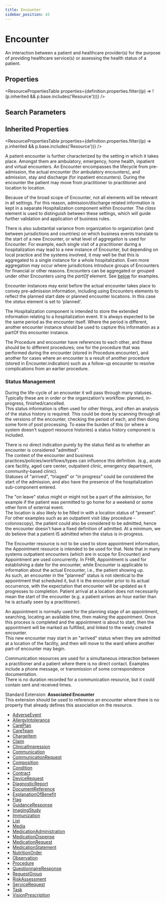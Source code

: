 ```yaml
---
title: Encounter
sidebar_position: 43
---
```



# Encounter

An interaction between a patient and healthcare provider(s) for the purpose of providing healthcare service(s) or assessing the health status of a patient.

<Tabs queryString="section">
  <TabItem value="schema" label="Schema" default>

## Properties

<ResourcePropertiesTable
  properties={definition.properties.filter((p) => !(p.inherited && p.base.includes('Resource')))}
/>

## Search Parameters

<SearchParamsTable searchParams={definition.searchParameters} />

## Inherited Properties

<ResourcePropertiesTable properties={definition.properties.filter((p) => p.inherited && p.base.includes('Resource'))} />

  </TabItem>
  <TabItem value="usage" label="Usage">
<div> <a name="scope"></a> <p>  A patient encounter is further characterized by the setting in which it takes place. Amongst them are ambulatory,  emergency, home health, inpatient and virtual encounters. An <Link to="/docs/api/fhir/resources/encounter">Encounter</Link> encompasses the lifecycle from pre-admission,   the actual encounter (for ambulatory encounters), and admission, stay and discharge (for inpatient encounters).  During the encounter the patient may move from practitioner to practitioner and location to location. </p> <p> Because of the broad scope of <Link to="/docs/api/fhir/resources/encounter">Encounter</Link>, not all elements will be relevant in all settings. For this reason,  admission/discharge related information is kept in a separate Hospitalization component within <Link to="/docs/api/fhir/resources/encounter">Encounter</Link>.  The <i>class</i> element is used to distinguish between these settings, which will guide further validation and application of business rules. </p> <p> There is also substantial variance from organization to organization (and between jurisdictions and countries)  on which business events translate to the start of a new <Link to="/docs/api/fhir/resources/encounter">Encounter</Link>, or what level of aggregation is used for <Link to="/docs/api/fhir/resources/encounter">Encounter</Link>. For example, each single visit of a practitioner during a hospitalization may lead to a new instance of <Link to="/docs/api/fhir/resources/encounter">Encounter</Link>, but depending on local practice and the systems involved, it may well be that this is aggregated to a single instance for a whole hospitalization. Even more aggregation may occur where jurisdictions introduce groups of <Link to="/docs/api/fhir/resources/encounter">Encounters</Link> for financial or other reasons. <Link to="/docs/api/fhir/resources/encounter">Encounters</Link> can be aggregated or grouped under other <Link to="/docs/api/fhir/resources/encounter">Encounters</Link> using the <i>partOf</i> element.  See <a href="https://www.hl7.org/fhir/#examples">below</a> for examples. </p> <p> <Link to="/docs/api/fhir/resources/encounter">Encounter</Link> instances may exist before the actual encounter takes place to convey pre-admission information, including using <Link to="/docs/api/fhir/resources/encounter">Encounters</Link> elements to reflect the planned start date or planned encounter locations. In  this case the <i>status</i> element is set to 'planned'. </p> <p> The Hospitalization component is intended to store the extended information relating to a hospitalization event. It is always expected to be the same period as the encounter itself. Where the period is different, another encounter instance should be used to capture this information as a partOf this encounter instance. </p> <p> The <Link to="/docs/api/fhir/resources/procedure">Procedure</Link> and encounter have references to each other, and these should be to different procedures; one for the procedure that was performed during the encounter (stored in <Link to="/docs/api/fhir/resources/procedure">Procedure</Link>.encounter), and another for cases where an encounter is a result of another procedure (stored in <Link to="/docs/api/fhir/resources/encounter">Encounter</Link>.indication) such as a follow-up encounter to resolve complications from an earlier procedure. </p> <h3 class="self-link-parent"> Status Management <a href="https://www.hl7.org/fhir/encounter.html#8.11.1.1" title="link to here" class="self-link"></a></h3> <p> During the life-cycle of an encounter it will pass through many statuses. Typically these are in order or the organization's workflow: planned, in-progress, finished/cancelled.<br/> This status information is often used for other things, and often an analysis of the status history is required. This could be done by scanning through all the versions of the encounter, checking the period of each, and then doing some form of post processing. To ease the burden of this (or where a system doesn't support resource histories) a status history component is included. </p> <p> There is no direct indication purely by the status field as to whether an encounter is considered "admitted".<br/> The context of the encounter and business practices/policies/workflows/types can influence this definition. (e.g., acute care facility, aged care center, outpatient clinic, emergency department, community-based clinic).<br/> Statuses of "arrived", "triaged" or "in progress" could be considered the start of the admission, and also have the  presence of the hospitalization sub-component entered. </p> <p> The "on leave" status might or might not be a part of the admission, for example if the patient  was permitted to go home for a weekend or some other form of external event.<br/> The location is also likely to be filled in with a location status of "present".<br/> For other examples such as an outpatient visit (day procedure - colonoscopy), the patient could also be  considered to be admitted, hence the encounter doesn't have a fixed definition of admitted. At a minimum, we do believe that a patient IS admitted when the status is in-progress. </p> </div>
  </TabItem>
  <TabItem value="relationships" label="Relationships">
<div> <a name="bnr"></a> <p>  The <Link to="/docs/api/fhir/resources/encounter">Encounter</Link> resource is not to be used to store appointment information, the <Link to="/docs/api/fhir/resources/appointment">Appointment</Link> resource is intended to be used for that. Note that in many systems outpatient encounters (which are in scope for <Link to="/docs/api/fhir/resources/encounter">Encounter</Link>) and <Link to="/docs/api/fhir/resources/appointment">Appointment</Link> are used  concurrently. In FHIR, <Link to="/docs/api/fhir/resources/appointment">Appointment</Link> is used for establishing a date for the encounter, while <Link to="/docs/api/fhir/resources/encounter">Encounter</Link> is  applicable to information about the actual <Link to="/docs/api/fhir/resources/encounter">Encounter</Link>, i.e., the patient showing up.<br/> As such, an encounter in the "planned" status is not identical to the appointment that scheduled it, but it is the encounter prior to its actual occurrence, with the expectation that encounter will be updated as it progresses to completion. <Link to="/docs/api/fhir/resources/patient">Patient</Link> arrival at a location does not necessarily mean the start of the encounter (e.g. a patient arrives an hour earlier than he is actually seen by a practitioner). </p> <p> An appointment is normally used for the planning stage of an appointment, searching, locating an available time, then making the appointment. Once this process is completed and the appointment is about to start, then the appointment will be marked as fulfilled, and linked to the newly created encounter.<br/> This new encounter may start in an "arrived" status when they are admitted at a location of the facility, and then will move to the ward where another part-of encounter may begin. </p> <p> <Link to="/docs/api/fhir/resources/communication">Communication</Link> resources are used for a simultaneous interaction between a practitioner and a patient where there is no direct contact. Examples include a phone message, or transmission of some correspondence documentation.<br/> There is no duration recorded for a communication resource, but it could contain sent and received times. </p> <p> Standard <Link to="/docs/api/fhir/datatypes/extension">Extension</Link>: <b>Associated <Link to="/docs/api/fhir/resources/encounter">Encounter</Link></b><br/> This extension should be used to reference an encounter where there is no property that already defines this association on the resource. </p> </div>
  </TabItem>

  <TabItem value="referencedBy" label="Referenced By">
<ul><li><a href="/docs/api/fhir/resources/adverseevent">AdverseEvent</a></li>
<li><a href="/docs/api/fhir/resources/allergyintolerance">AllergyIntolerance</a></li>
<li><a href="/docs/api/fhir/resources/careplan">CarePlan</a></li>
<li><a href="/docs/api/fhir/resources/careteam">CareTeam</a></li>
<li><a href="/docs/api/fhir/resources/chargeitem">ChargeItem</a></li>
<li><a href="/docs/api/fhir/resources/claim">Claim</a></li>
<li><a href="/docs/api/fhir/resources/clinicalimpression">ClinicalImpression</a></li>
<li><a href="/docs/api/fhir/resources/communication">Communication</a></li>
<li><a href="/docs/api/fhir/resources/communicationrequest">CommunicationRequest</a></li>
<li><a href="/docs/api/fhir/resources/composition">Composition</a></li>
<li><a href="/docs/api/fhir/resources/condition">Condition</a></li>
<li><a href="/docs/api/fhir/resources/contract">Contract</a></li>
<li><a href="/docs/api/fhir/resources/devicerequest">DeviceRequest</a></li>
<li><a href="/docs/api/fhir/resources/diagnosticreport">DiagnosticReport</a></li>
<li><a href="/docs/api/fhir/resources/documentreference">DocumentReference</a></li>
<li><a href="/docs/api/fhir/resources/explanationofbenefit">ExplanationOfBenefit</a></li>
<li><a href="/docs/api/fhir/resources/flag">Flag</a></li>
<li><a href="/docs/api/fhir/resources/guidanceresponse">GuidanceResponse</a></li>
<li><a href="/docs/api/fhir/resources/imagingstudy">ImagingStudy</a></li>
<li><a href="/docs/api/fhir/resources/immunization">Immunization</a></li>
<li><a href="/docs/api/fhir/resources/list">List</a></li>
<li><a href="/docs/api/fhir/resources/media">Media</a></li>
<li><a href="/docs/api/fhir/resources/medicationadministration">MedicationAdministration</a></li>
<li><a href="/docs/api/fhir/resources/medicationdispense">MedicationDispense</a></li>
<li><a href="/docs/api/fhir/resources/medicationrequest">MedicationRequest</a></li>
<li><a href="/docs/api/fhir/resources/medicationstatement">MedicationStatement</a></li>
<li><a href="/docs/api/fhir/resources/nutritionorder">NutritionOrder</a></li>
<li><a href="/docs/api/fhir/resources/observation">Observation</a></li>
<li><a href="/docs/api/fhir/resources/procedure">Procedure</a></li>
<li><a href="/docs/api/fhir/resources/questionnaireresponse">QuestionnaireResponse</a></li>
<li><a href="/docs/api/fhir/resources/requestgroup">RequestGroup</a></li>
<li><a href="/docs/api/fhir/resources/riskassessment">RiskAssessment</a></li>
<li><a href="/docs/api/fhir/resources/servicerequest">ServiceRequest</a></li>
<li><a href="/docs/api/fhir/resources/task">Task</a></li>
<li><a href="/docs/api/fhir/resources/visionprescription">VisionPrescription</a></li></ul>
  </TabItem>
</Tabs>
